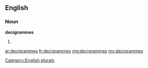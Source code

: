 ==English==

===Noun===
'''decigrammes'''

# {{plural of|decigramme}}

[[Category:English plurals]]

[[ar:decigrammes]]
[[fr:decigrammes]]
[[mg:decigrammes]]
[[my:decigrammes]]